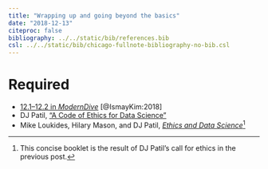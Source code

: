 ```yaml
---
title: "Wrapping up and going beyond the basics"
date: "2018-12-13"
citeproc: false
bibliography: ../../static/bib/references.bib
csl: ../../static/bib/chicago-fullnote-bibliography-no-bib.csl
---
```


# Required

- <i class="fas fa-book"></i> [12.1–12.2 in *ModernDive*](https://moderndive.com/12-thinking-with-data.html) [@IsmayKim:2018]
- DJ Patil, ["A Code of Ethics for Data Science"](https://medium.com/@dpatil/a-code-of-ethics-for-data-science-cda27d1fac1)
- Mike Loukides, Hilary Mason, and DJ Patil, [*Ethics and Data Science*](https://www.amazon.com/dp/B07GTC8ZN7)^[This concise booklet is the result of DJ Patil's call for ethics in the previous post.]
